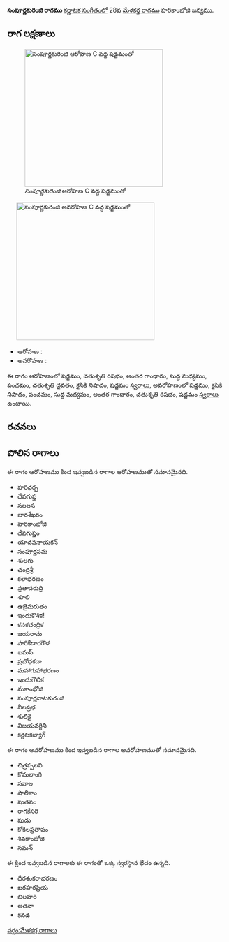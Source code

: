 {{Infobox ragam
	| name          	= సంపూర్ణకురింజి
	| synonym	    	= 
	| mela          	= 
	| chakra        	= 
	| janaka        	= 
	| type          	= సంపూర్ణ-షడవ
	| arohanam      	= {{svaraC|S|R2|G3|M1|P|D2|N2|S'}} 
	| avarohanam    	= {{svaraC|S'|N2|P|M1|G3|R2|S}}
	| jeeva         	=
	| chhaya        	=
	| nyasa         	=
	| vishesha      	= 
	| equivalent  		= 
}}
{{కర్ణాటక సంగీత రాగాలు}}
'''సంపూర్ణకురింజి రాగము''' [[కర్ణాటక సంగీతం]]లో 28వ [[మేళకర్త రాగము]] హరికాంభోజి జన్యము. 


==రాగ లక్షణాలు==
[[Image:sampurnakurinji_ar_kb2wiki.png|thumb|right|316px|''సంపూర్ణకురింజి'' ఆరోహణ C వద్ద షడ్జమంతో]]
	[[Image:sampurnakurinji_av_kb2wiki.png|thumb|right|316px|''సంపూర్ణకురింజి'' అవరోహణ C వద్ద షడ్జమంతో]]

* ఆరోహణ : {{svaraC|S|R2|G3|M1|P|D2|N2|S'}} 
* అవరోహణ : {{svaraC|S'|N2|P|M1|G3|R2|S}}

ఈ రాగం ఆరోహణంలో షడ్జమం, చతుశృతి రిషభం, అంతర గాంధారం, సుద్ద మధ్యమం, పంచమం, చతుశృతి దైవతం, కైసికి నిషాదం, షడ్జమం [[స్వరాలు]], అవరోహణంలో షడ్జమం, కైసికి నిషాదం, పంచమం, సుద్ద మధ్యమం, అంతర గాంధారం, చతుశృతి రిషభం, షడ్జమం [[స్వరాలు]] ఉంటాయి.

==రచనలు==



==పోలిన రాగాలు==
ఈ రాగం ఆరోహణము కింద ఇవ్వబడిన రాగాల ఆరోహణముతో సమానమైనది.
* హరిధర్భ
* దేవగుప్త
* సలలస
* జారశేఖరం
* హరికాంభోజి
* దేవగుప్తం
* యాదవనాయకన్
* సంపూర్ణసమ
* శులగు
* చంద్రశ్రీ
* కలాభరణం
* ప్రతాపరుద్రి
* శూలి
* ఉజైమరుతం
* ఇందుకౌశిక!
* కనకచంద్రిక
* జయరామ
* హరికేదారగౌళ
* ఖమస్
* ప్రబోధకదా
* మహాగుహాభరణం
* ఇందుగౌలిక
* మకాంభోజి
* సంపూర్ణనాటకురంజి
* నీలప్రభ
* శులికై
* విజయవర్ధిని
* కర్ణటకబ్యాగ్

ఈ రాగం అవరోహణము కింద ఇవ్వబడిన రాగాల అవరోహణముతో సమానమైనది.
* చిత్రప్పలవి
* కోమలాంగి
* సవాల
* షాలికాం
* షుతవం
* రాగకేసరి
* షుడు
* కోకిలప్రతాపం
* శివకాంభోజి
*  సమన్

ఈ క్రింద ఇవ్వబడిన రాగాలకు ఈ రాగంతో ఒక్క స్వరస్థాన భేదం ఉన్నది.
* ధీరశంకరాభరణం
* ఖరహరప్రియ
* బిలహరి
* అతనా
* కనడ



[[వర్గం:మేళకర్త రాగాలు]]